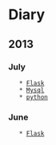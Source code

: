 = Diary =

== 2013 ==

=== July ===
    * [[2013-07-03|Flask]]
    * [[2013-07-02|Mysql]]
    * [[2013-07-01|python]]

=== June ===
    * [[2013-06-30|Flask]]

